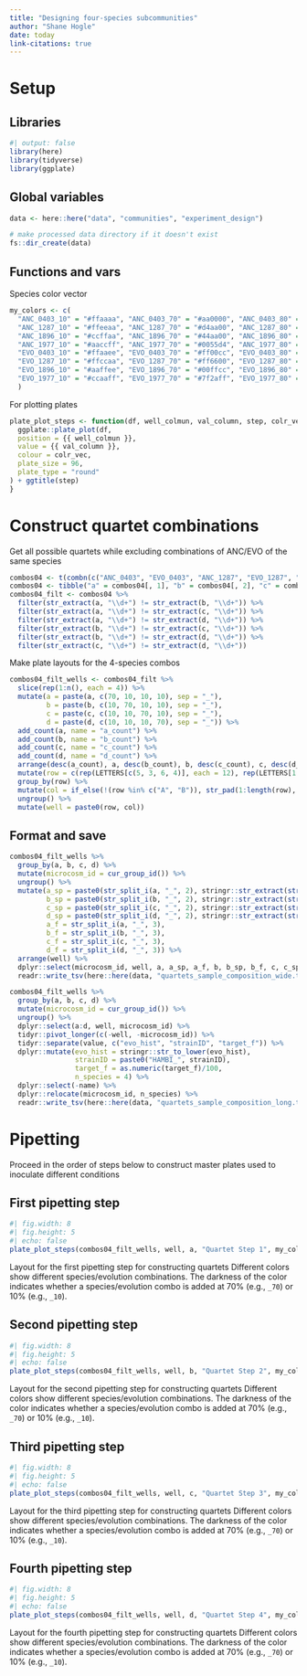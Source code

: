 ```yaml
---
title: "Designing four-species subcommunities"
author: "Shane Hogle"
date: today
link-citations: true
---
```


# Setup

## Libraries
```r
#| output: false
library(here)
library(tidyverse)
library(ggplate)
```

## Global variables

```r
data <- here::here("data", "communities", "experiment_design")

# make processed data directory if it doesn't exist
fs::dir_create(data)
```

## Functions and vars

Species color vector
```r
my_colors <- c(
  "ANC_0403_10" = "#ffaaaa", "ANC_0403_70" = "#aa0000", "ANC_0403_80" = "#aa0000", "ANC_0403_90" = "#aa0000", 
  "ANC_1287_10" = "#ffeeaa", "ANC_1287_70" = "#d4aa00", "ANC_1287_80" = "#d4aa00", "ANC_1287_90" = "#d4aa00", 
  "ANC_1896_10" = "#ccffaa", "ANC_1896_70" = "#44aa00", "ANC_1896_80" = "#44aa00", "ANC_1896_90" = "#44aa00", 
  "ANC_1977_10" = "#aaccff", "ANC_1977_70" = "#0055d4", "ANC_1977_80" = "#0055d4", "ANC_1977_90" = "#0055d4",
  "EVO_0403_10" = "#ffaaee", "EVO_0403_70" = "#ff00cc", "EVO_0403_80" = "#ff00cc", "EVO_0403_90" = "#ff00cc", 
  "EVO_1287_10" = "#ffccaa", "EVO_1287_70" = "#ff6600", "EVO_1287_80" = "#ff6600", "EVO_1287_90" = "#ff6600", 
  "EVO_1896_10" = "#aaffee", "EVO_1896_70" = "#00ffcc", "EVO_1896_80" = "#00ffcc", "EVO_1896_90" = "#00ffcc", 
  "EVO_1977_10" = "#ccaaff", "EVO_1977_70" = "#7f2aff", "EVO_1977_80" = "#7f2aff", "EVO_1977_90" = "#7f2aff"
  )
```

For plotting plates
```r
plate_plot_steps <- function(df, well_colmun, val_column, step, colr_vec){
  ggplate::plate_plot(df,
  position = {{ well_colmun }},
  value = {{ val_column }},
  colour = colr_vec,
  plate_size = 96,
  plate_type = "round"
) + ggtitle(step)
}
```

# Construct quartet combinations

Get all possible quartets while excluding combinations of ANC/EVO of the same species

```r
combos04 <- t(combn(c("ANC_0403", "EVO_0403", "ANC_1287", "EVO_1287", "ANC_1896", "EVO_1896", "ANC_1977", "EVO_1977"),  4))
combos04 <- tibble("a" = combos04[, 1], "b" = combos04[, 2], "c" = combos04[, 3], "d" = combos04[, 4])
combos04_filt <- combos04 %>%
  filter(str_extract(a, "\\d+") != str_extract(b, "\\d+")) %>% 
  filter(str_extract(a, "\\d+") != str_extract(c, "\\d+")) %>% 
  filter(str_extract(a, "\\d+") != str_extract(d, "\\d+")) %>% 
  filter(str_extract(b, "\\d+") != str_extract(c, "\\d+")) %>%
  filter(str_extract(b, "\\d+") != str_extract(d, "\\d+")) %>% 
  filter(str_extract(c, "\\d+") != str_extract(d, "\\d+"))
```

Make plate layouts for the 4-species combos

```r
combos04_filt_wells <- combos04_filt %>% 
  slice(rep(1:n(), each = 4)) %>%
  mutate(a = paste(a, c(70, 10, 10, 10), sep = "_"),
         b = paste(b, c(10, 70, 10, 10), sep = "_"),
         c = paste(c, c(10, 10, 70, 10), sep = "_"),
         d = paste(d, c(10, 10, 10, 70), sep = "_")) %>% 
  add_count(a, name = "a_count") %>% 
  add_count(b, name = "b_count") %>% 
  add_count(c, name = "c_count") %>% 
  add_count(d, name = "d_count") %>% 
  arrange(desc(a_count), a, desc(b_count), b, desc(c_count), c, desc(d_count), d) %>%
  mutate(row = c(rep(LETTERS[c(5, 3, 6, 4)], each = 12), rep(LETTERS[1:2], each = 8))) %>% 
  group_by(row) %>% 
  mutate(col = if_else(!(row %in% c("A", "B")), str_pad(1:length(row), 2, pad = "0"), str_pad(1:length(row)+4, 2, pad = "0"))) %>% 
  ungroup() %>%
  mutate(well = paste0(row, col))
```

## Format and save

```r
combos04_filt_wells %>%
  group_by(a, b, c, d) %>% 
  mutate(microcosm_id = cur_group_id()) %>% 
  ungroup() %>% 
  mutate(a_sp = paste0(str_split_i(a, "_", 2), stringr::str_extract(str_split_i(a, "_", 1), "^.{1}")),
         b_sp = paste0(str_split_i(b, "_", 2), stringr::str_extract(str_split_i(b, "_", 1), "^.{1}")),
         c_sp = paste0(str_split_i(c, "_", 2), stringr::str_extract(str_split_i(c, "_", 1), "^.{1}")),
         d_sp = paste0(str_split_i(d, "_", 2), stringr::str_extract(str_split_i(d, "_", 1), "^.{1}")),
         a_f = str_split_i(a, "_", 3),
         b_f = str_split_i(b, "_", 3),
         c_f = str_split_i(c, "_", 3),
         d_f = str_split_i(d, "_", 3)) %>% 
  arrange(well) %>% 
  dplyr::select(microcosm_id, well, a, a_sp, a_f, b, b_sp, b_f, c, c_sp, c_f, d, d_sp, d_f) %>% 
  readr::write_tsv(here::here(data, "quartets_sample_composition_wide.tsv"))
```

```r
combos04_filt_wells %>%
  group_by(a, b, c, d) %>% 
  mutate(microcosm_id = cur_group_id()) %>% 
  ungroup() %>% 
  dplyr::select(a:d, well, microcosm_id) %>% 
  tidyr::pivot_longer(c(-well, -microcosm_id)) %>% 
  tidyr::separate(value, c("evo_hist", "strainID", "target_f")) %>% 
  dplyr::mutate(evo_hist = stringr::str_to_lower(evo_hist),
                strainID = paste0("HAMBI_", strainID),
                target_f = as.numeric(target_f)/100,
                n_species = 4) %>% 
  dplyr::select(-name) %>% 
  dplyr::relocate(microcosm_id, n_species) %>% 
  readr::write_tsv(here::here(data, "quartets_sample_composition_long.tsv"))
```

# Pipetting

Proceed in the order of steps below to construct master plates used to inoculate different conditions

## First pipetting step

::: {#fig-01}
```r
#| fig.width: 8
#| fig.height: 5
#| echo: false
plate_plot_steps(combos04_filt_wells, well, a, "Quartet Step 1", my_colors)
```
Layout for the first pipetting step for constructing quartets Different colors show different species/evolution combinations. The darkness of the color indicates whether a species/evolution combo is added at 70% (e.g., `_70`) or 10% (e.g., `_10`).
:::

## Second pipetting step

::: {#fig-02}
```r
#| fig.width: 8
#| fig.height: 5
#| echo: false
plate_plot_steps(combos04_filt_wells, well, b, "Quartet Step 2", my_colors)
```
Layout for the second pipetting step for constructing quartets Different colors show different species/evolution combinations. The darkness of the color indicates whether a species/evolution combo is added at 70% (e.g., `_70`) or 10% (e.g., `_10`).
:::

## Third pipetting step

::: {#fig-03}
```r
#| fig.width: 8
#| fig.height: 5
#| echo: false
plate_plot_steps(combos04_filt_wells, well, c, "Quartet Step 3", my_colors)
```
Layout for the third pipetting step for constructing quartets Different colors show different species/evolution combinations. The darkness of the color indicates whether a species/evolution combo is added at 70% (e.g., `_70`) or 10% (e.g., `_10`).
:::

## Fourth pipetting step

::: {#fig-04}
```r
#| fig.width: 8
#| fig.height: 5
#| echo: false
plate_plot_steps(combos04_filt_wells, well, d, "Quartet Step 4", my_colors)
```
Layout for the fourth pipetting step for constructing quartets Different colors show different species/evolution combinations. The darkness of the color indicates whether a species/evolution combo is added at 70% (e.g., `_70`) or 10% (e.g., `_10`).
:::